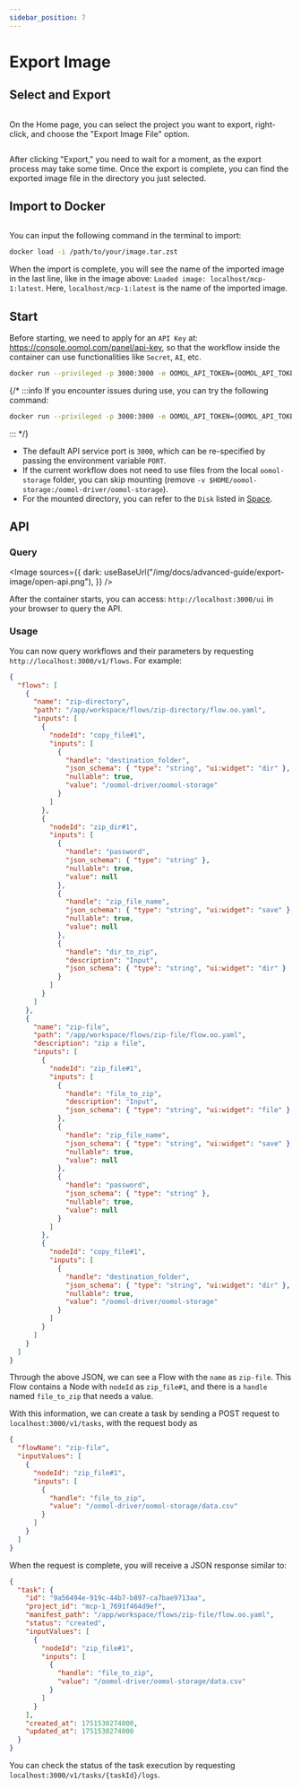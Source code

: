 ```yaml
---
sidebar_position: 7
---
```



# Export Image

## Select and Export

<div className="image-container">
  <Image
    style={{ width: "450px" }}
    sources={{
      dark: useBaseUrl("/img/docs/advanced-guide/export-image/home-select.png"),
    }}
  />
</div>

On the Home page, you can select the project you want to export, right-click, and choose the "Export Image File" option.

<div className="image-container">
  <Image
    style={{ width: "650px" }}
    sources={{
      dark: useBaseUrl("/img/docs/advanced-guide/export-image/options.png"),
    }}
  />
</div>

After clicking "Export," you need to wait for a moment, as the export process may take some time. Once the export is complete, you can find the exported image file in the directory you just selected.

## Import to Docker

<div className="image-container">
  <Image
    style={{ width: "650px" }}
    sources={{
      dark: useBaseUrl("/img/docs/advanced-guide/export-image/load-to-docker.png"),
    }}
  />
</div>

You can input the following command in the terminal to import:

```bash
docker load -i /path/to/your/image.tar.zst
```

When the import is complete, you will see the name of the imported image in the last line, like in the image above: `Loaded image: localhost/mcp-1:latest`. Here, `localhost/mcp-1:latest` is the name of the imported image.

## Start

Before starting, we need to apply for an `API Key` at: https://console.oomol.com/panel/api-key, so that the workflow inside the container can use functionalities like `Secret`, `AI`, etc.

```bash
docker run --privileged -p 3000:3000 -e OOMOL_API_TOKEN={OOMOL_API_TOKEN} -v $HOME/oomol-storage:/oomol-driver/oomol-storage localhost/mcp-1:latest
```

{/* :::info
If you encounter issues during use, you can try the following command:

```bash
docker run --privileged -p 3000:3000 -e OOMOL_API_TOKEN={OOMOL_API_TOKEN} -v $HOME/oomol-storage:/oomol-driver/oomol-storage localhost/mcp-1:latest
```
::: */}

* The default API service port is `3000`, which can be re-specified by passing the environment variable `PORT`.
* If the current workflow does not need to use files from the local `oomol-storage` folder, you can skip mounting (remove `-v $HOME/oomol-storage:/oomol-driver/oomol-storage`).
* For the mounted directory, you can refer to the `Disk` listed in [Space](https://oomol.com/zh-CN/docs/get-started/interface/home#%E7%A9%BA%E9%97%B4%E9%A1%B5%E9%9D%A2).

## API

### Query

<Image
  sources={{
    dark: useBaseUrl("/img/docs/advanced-guide/export-image/open-api.png"),
  }}
/>

After the container starts, you can access: `http://localhost:3000/ui` in your browser to query the API.

### Usage

You can now query workflows and their parameters by requesting `http://localhost:3000/v1/flows`. For example:

```json
{
  "flows": [
    {
      "name": "zip-directory",
      "path": "/app/workspace/flows/zip-directory/flow.oo.yaml",
      "inputs": [
        {
          "nodeId": "copy_file#1",
          "inputs": [
            {
              "handle": "destination_folder",
              "json_schema": { "type": "string", "ui:widget": "dir" },
              "nullable": true,
              "value": "/oomol-driver/oomol-storage"
            }
          ]
        },
        {
          "nodeId": "zip_dir#1",
          "inputs": [
            {
              "handle": "password",
              "json_schema": { "type": "string" },
              "nullable": true,
              "value": null
            },
            {
              "handle": "zip_file_name",
              "json_schema": { "type": "string", "ui:widget": "save" },
              "nullable": true,
              "value": null
            },
            {
              "handle": "dir_to_zip",
              "description": "Input",
              "json_schema": { "type": "string", "ui:widget": "dir" }
            }
          ]
        }
      ]
    },
    {
      "name": "zip-file",
      "path": "/app/workspace/flows/zip-file/flow.oo.yaml",
      "description": "zip a file",
      "inputs": [
        {
          "nodeId": "zip_file#1",
          "inputs": [
            {
              "handle": "file_to_zip",
              "description": "Input",
              "json_schema": { "type": "string", "ui:widget": "file" }
            },
            {
              "handle": "zip_file_name",
              "json_schema": { "type": "string", "ui:widget": "save" },
              "nullable": true,
              "value": null
            },
            {
              "handle": "password",
              "json_schema": { "type": "string" },
              "nullable": true,
              "value": null
            }
          ]
        },
        {
          "nodeId": "copy_file#1",
          "inputs": [
            {
              "handle": "destination_folder",
              "json_schema": { "type": "string", "ui:widget": "dir" },
              "nullable": true,
              "value": "/oomol-driver/oomol-storage"
            }
          ]
        }
      ]
    }
  ]
}
```

Through the above JSON, we can see a Flow with the `name` as `zip-file`. This Flow contains a Node with `nodeId` as `zip_file#1`, and there is a `handle` named `file_to_zip` that needs a value.

With this information, we can create a task by sending a POST request to `localhost:3000/v1/tasks`, with the request body as

```json
{
  "flowName": "zip-file",
  "inputValues": [
    {
      "nodeId": "zip_file#1",
      "inputs": [
        {
          "handle": "file_to_zip",
          "value": "/oomol-driver/oomol-storage/data.csv"
        }
      ]
    }
  ]
}
```

When the request is complete, you will receive a JSON response similar to:

```json
{
  "task": {
    "id": "9a56494e-919c-44b7-b897-ca7bae9713aa",
    "project_id": "mcp-1_7691f464d9ef",
    "manifest_path": "/app/workspace/flows/zip-file/flow.oo.yaml",
    "status": "created",
    "inputValues": [
      {
        "nodeId": "zip_file#1",
        "inputs": [
          {
            "handle": "file_to_zip",
            "value": "/oomol-driver/oomol-storage/data.csv"
          }
        ]
      }
    ],
    "created_at": 1751530274000,
    "updated_at": 1751530274000
  }
}
```

You can check the status of the task execution by requesting `localhost:3000/v1/tasks/{taskId}/logs`.